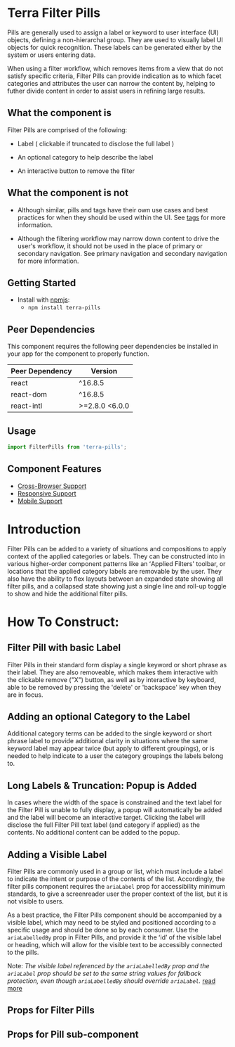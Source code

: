 


<Badge />

# Terra Filter Pills

Pills are generally used to assign a label or keyword to user interface (UI) objects, defining a non-hierarchal group. They are used to visually label UI objects for quick recognition. These labels can be generated either by the system or users entering data.

When using a filter workflow, which removes items from a view that do not satisfy specific criteria, Filter Pills can provide indication as to which facet categories and attributes the user can narrow the content by, helping to futher divide content in order to assist users in refining large results.

## What the component is

Filter Pills are comprised of the following:

  - Label ( clickable if truncated to disclose the full label )

  - An optional category to help describe the label

  - An interactive button to remove the filter

## What the component is not

- Although similar, pills and tags have their own use cases and best practices for when they should be used within the UI. See [tags](https://engineering.cerner.com/terra-ui/components/terra-tag/tag/tag) for more information.

- Although the filtering workflow may narrow down content to drive the user's workflow, it should not be used in the place of primary or secondary navigation. See primary navigation and secondary navigation for more information.

## Getting Started

- Install with [npmjs](https://www.npmjs.com):
  - `npm install terra-pills`

<!-- AUTO-GENERATED-CONTENT:START Peer Dependencies -->
## Peer Dependencies

This component requires the following peer dependencies be installed in your app for the component to properly function.

| Peer Dependency | Version |
|-|-|
| react | ^16.8.5 |
| react-dom | ^16.8.5 |
| react-intl | >=2.8.0 <6.0.0 |

<!-- AUTO-GENERATED-CONTENT:END -->

## Usage
```jsx
import FilterPills from 'terra-pills';
```

## Component Features

* [Cross-Browser Support](https://engineering.cerner.com/terra-ui/about/terra-ui/component-standards#cross-browser-support)
* [Responsive Support](https://engineering.cerner.com/terra-ui/about/terra-ui/component-standards#responsive-support)
* [Mobile Support](https://engineering.cerner.com/terra-ui/about/terra-ui/component-standards#mobile-support)

# Introduction
Filter Pills can be added to a variety of situations and compositions to apply context of the applied categories or labels. They can be constructed into in various higher-order component patterns like an ʻApplied Filters' toolbar, or locations that the applied category labels are removable by the user. They also have the ability to flex layouts between an expanded state showing all filter pills, and a collapsed state showing just a single line and roll-up toggle to show and hide the additional filter pills.

<AppliedFiltersExample title='Introduction to Filter Pills: Applied Filters Toolbar' />

# How To Construct:

## Filter Pill with basic Label

Filter Pills in their standard form display a single keyword or short phrase as their label. They are also removeable, which makes them interactive with the clickable remove ("X") button, as well as by interactive by keyboard, able to be removed by pressing the 'delete' or 'backspace' key when they are in focus.

<BasicLabelExample title="Basic Label" />

## Adding an optional Category to the Label

Additional category terms can be added to the single keyword or short phrase label to provide additional clarity in situations where the same keyword label may appear twice (but apply to different groupings), or is needed to help indicate to a user the category groupings the labels belong to.

<CategoryLabelExample title="Adding a Label Category" />

## Long Labels & Truncation: Popup is Added

In cases where the width of the space is constrained and the text label for the Filter Pill is unable to fully display, a popup will automatically be added and the label will become an interactive target. Clicking the label will disclose the full Filter Pill text label (and category if applied) as the contents. No additional content can be added to the popup.

<TruncatedLabelExample title="Selectable Label when Truncated" />

## Adding a Visible Label

Filter Pills are commonly used in a group or list, which must include a label to indicate the intent or purpose of the contents of the list. Accordingly, the filter pills component requires the `ariaLabel` prop for accessibility minimum standards, to give a screenreader user the proper context of the list, but it is not visible to users.

As a best practice, the Filter Pills component should be accompanied by a visible label, which may need to be styled and positioned according to a specific usage and should be done so by each consumer. Use the `ariaLabelledBy` prop in Filter Pills, and provide it the ʻidʼ of the visible label or heading, which will allow for the visible text to be accessibly connected to the pills.

Note: _The visible label referenced by the `ariaLabelledBy` prop and the `ariaLabel` prop should be set to the same string values for fallback protection, even though `ariaLabelledBy` should override `ariaLabel`._ [read more](https://engineering.cerner.com/terra-ui/components/cerner-terra-framework-docs/pills/accessibility-guide#construction)

<VisibleLabelExample title="Adding a Styled Label or Heading" />

## Props for Filter Pills
<FilterPillsPropsTable />

## Props for Pill sub-component
<PillsPropsTable />
